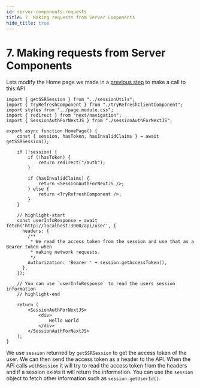 ```yaml
---
id: server-components-requests
title: 7. Making requests from Server Components
hide_title: true
---
```


<!-- COPY DOCS -->
<!-- ./thirdpartyemailpassword/nextjs/app-directory/server-components-requests.mdx -->

# 7. Making requests from Server Components

Lets modify the Home page we made in a [previous step](../protecting-route.mdx) to make a call to this API

```tsx title="app/components/home.tsx"
import { getSSRSession } from "../sessionUtils";
import { TryRefreshComponent } from "./tryRefreshClientComponent";
import styles from "../page.module.css";
import { redirect } from "next/navigation";
import { SessionAuthForNextJS } from "./sessionAuthForNextJS";

export async function HomePage() {
    const { session, hasToken, hasInvalidClaims } = await getSSRSession();

    if (!session) {
        if (!hasToken) {
            return redirect("/auth");
        }

        if (hasInvalidClaims) {
            return <SessionAuthForNextJS />;
        } else {
            return <TryRefreshComponent />;
        }
    }

    // highlight-start
    const userInfoResponse = await fetch('http://localhost:3000/api/user', {
      headers: {
        /**
         * We read the access token from the session and use that as a Bearer token when
         * making network requests.
         */
        Authorization: 'Bearer ' + session.getAccessToken(),
      },
    });

    // You can use `userInfoResponse` to read the users session information
    // highlight-end

    return (
        <SessionAuthForNextJS>
            <div>
                Hello world
            </div>
        </SessionAuthForNextJS>
    );
}
```

We use `session` returned by `getSSRSession` to get the access token of the user. We can then send the access token as a header to the API. When the API calls `withSession` it will try to read the access token from the headers and if a session exists it will return the information. You can use the `session` object to fetch other information such as `session.getUserId()`.